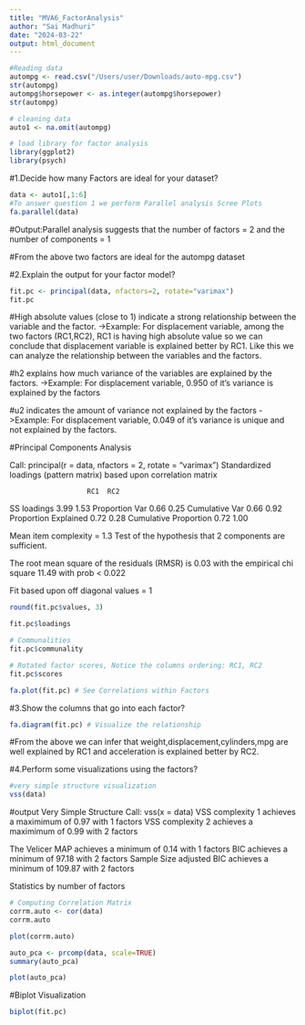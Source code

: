 ```yaml
---
title: "MVA6_FactorAnalysis"
author: "Sai Madhuri"
date: "2024-03-22"
output: html_document
---
```


```r
#Reading data
autompg <- read.csv("/Users/user/Downloads/auto-mpg.csv")
str(autompg)
autompg$horsepower <- as.integer(autompg$horsepower)
str(autompg)
```

```r
# cleaning data
auto1 <- na.omit(autompg)

```

```r
# load library for factor analysis
library(ggplot2)
library(psych)

```


#1.Decide how many Factors are ideal for your dataset?
```r
data <- auto1[,1:6]
#To answer question 1 we perform Parallel analysis Scree Plots
fa.parallel(data)
```

#Output:Parallel analysis suggests that the number of factors =  2  and the number of components =  1

#From the above two factors are ideal for the autompg dataset


#2.Explain the output for your factor model?
```r
fit.pc <- principal(data, nfactors=2, rotate="varimax")
fit.pc
```

#High absolute values (close to 1) indicate a strong relationship between the variable and the factor.
->Example: For displacement variable, among the two factors (RC1,RC2), RC1 is having high absolute value so we can conclude that displacement variable is explained better by RC1. Like this we can analyze the relationship between the variables and the factors.

#h2 explains how much variance of the variables are explained by the factors.
->Example: For displacement variable, 0.950 of it's variance is explained by the factors 

#u2 indicates the amount of variance not explained by the factors
->Example: For displacement variable, 0.049 of it's variance is unique and not explained by the factors.

#Principal Components Analysis


Call: principal(r = data, nfactors = 2, rotate = "varimax")
Standardized loadings (pattern matrix) based upon correlation matrix

                       RC1  RC2
SS loadings           3.99 1.53
Proportion Var        0.66 0.25
Cumulative Var        0.66 0.92
Proportion Explained  0.72 0.28
Cumulative Proportion 0.72 1.00

Mean item complexity =  1.3
Test of the hypothesis that 2 components are sufficient.

The root mean square of the residuals (RMSR) is  0.03 
 with the empirical chi square  11.49  with prob <  0.022 

Fit based upon off diagonal values = 1

```r
round(fit.pc$values, 3)
```

```r
fit.pc$loadings
```
```r
# Communalities
fit.pc$communality

```

```r
# Rotated factor scores, Notice the columns ordering: RC1, RC2
fit.pc$scores

```

```r
fa.plot(fit.pc) # See Correlations within Factors

```


#3.Show the columns that go into each factor?
```r
fa.diagram(fit.pc) # Visualize the relationship

```

#From the above we can infer that weight,displacement,cylinders,mpg are well explained by RC1 and acceleration is explained better by RC2.

#4.Perform some visualizations using the factors?

```r
#very simple structure visualization
vss(data)

```
#output
Very Simple Structure
Call: vss(x = data)
VSS complexity 1 achieves a maximimum of 0.97  with  1  factors
VSS complexity 2 achieves a maximimum of 0.99  with  2  factors

The Velicer MAP achieves a minimum of 0.14  with  1  factors 
BIC achieves a minimum of  97.18  with  2  factors
Sample Size adjusted BIC achieves a minimum of  109.87  with  2  factors

Statistics by number of factors


```r
# Computing Correlation Matrix
corrm.auto <- cor(data)
corrm.auto

```
```r
plot(corrm.auto)

```

```r
auto_pca <- prcomp(data, scale=TRUE)
summary(auto_pca)

```
```r
plot(auto_pca)

```
#Biplot Visualization
```r
biplot(fit.pc)

```

